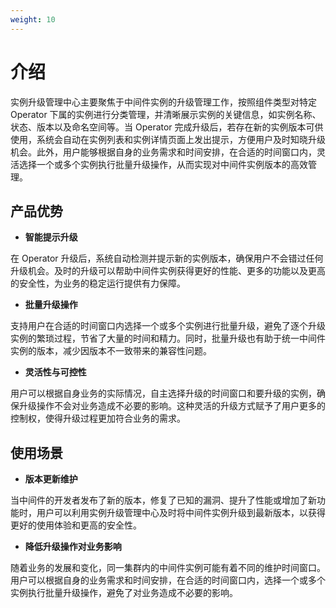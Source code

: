 ```yaml
---
weight: 10
---
```


# 介绍

实例升级管理中心主要聚焦于中间件实例的升级管理工作，按照组件类型对特定 Operator 下属的实例进行分类管理，并清晰展示实例的关键信息，如实例名称、状态、版本以及命名空间等。当 Operator 完成升级后，若存在新的实例版本可供使用，系统会自动在实例列表和实例详情页面上发出提示，方便用户及时知晓升级机会。此外，用户能够根据自身的业务需求和时间安排，在合适的时间窗口内，灵活选择一个或多个实例执行批量升级操作，从而实现对中间件实例版本的高效管理。

## 产品优势

- **智能提示升级**

在 Operator 升级后，系统自动检测并提示新的实例版本，确保用户不会错过任何升级机会。及时的升级可以帮助中间件实例获得更好的性能、更多的功能以及更高的安全性，为业务的稳定运行提供有力保障。

- **批量升级操作**

支持用户在合适的时间窗口内选择一个或多个实例进行批量升级，避免了逐个升级实例的繁琐过程，节省了大量的时间和精力。同时，批量升级也有助于统一中间件实例的版本，减少因版本不一致带来的兼容性问题。

- **灵活性与可控性**

用户可以根据自身业务的实际情况，自主选择升级的时间窗口和要升级的实例，确保升级操作不会对业务造成不必要的影响。这种灵活的升级方式赋予了用户更多的控制权，使得升级过程更加符合业务的需求。


## 使用场景

- **版本更新维护**

当中间件的开发者发布了新的版本，修复了已知的漏洞、提升了性能或增加了新功能时，用户可以利用实例升级管理中心及时将中间件实例升级到最新版本，以获得更好的使用体验和更高的安全性。

- **降低升级操作对业务影响**

随着业务的发展和变化，同一集群内的中间件实例可能有着不同的维护时间窗口。用户可以根据自身的业务需求和时间安排，在合适的时间窗口内，选择一个或多个实例执行批量升级操作，避免了对业务造成不必要的影响。
